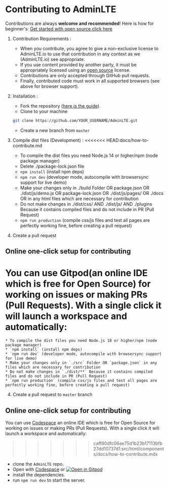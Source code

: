 # Contributing to AdminLTE

Contributions are always **welcome and recommended**! Here is how for beginner's: [Get started with open source click here](https://youtu.be/GbqSvJs-6W4)

1. Contribution Requirements :
    * When you contribute, you agree to give a non-exclusive license to AdminLTE.io to use that contribution in any context as we (AdminLTE.io) see appropriate.
    * If you use content provided by another party, it must be appropriately licensed using an [open source](https://opensource.org/licenses) license.
    * Contributions are only accepted through GitHub pull requests.
    * Finally, contributed code must work in all supported browsers (see above for browser support).
2. Installation :
    * Fork the repository ([here is the guide](https://help.github.com/articles/fork-a-repo/)).
    * Clone to your machine

    ```bash
    git clone https://github.com/YOUR_USERNAME/AdminLTE.git
    ```
    * Create a new branch from `master`
3. Compile dist files (Development) :
<<<<<<< HEAD:docs/how-to-contribute.md
    * To compile the dist files you need Node.js 14 or higher/npm (node package manager)
    * Delete ./package-lock.json file
    * `npm install` (install npm deps)
    * `npm run dev` (developer mode, autocompile with browsersync support for live demo)
    * Make your changes only in ./build Folder OR package.json OR ./dist/js/demo.js OR package-lock.json OR ./dist/js/pages/ OR ./docs OR in any html files which are necessary for contribution
    * Do not make changes in ./dist/css/ AND ./dist/js/ AND ./plugins Because it contains compiled files and do not include in PR (Pull Request)
    * `npm run production` (compile css/js files and test all pages are perfectly working fine, before creating a pull request)
4. Create a pull request

## Online one-click setup for contributing

You can use Gitpod(an online IDE which is free for Open Source) for working on issues or making PRs (Pull Requests). With a single click it will launch a workspace and automatically:
=======
    * To compile the dist files you need Node.js 18 or higher/npm (node package manager)
    * `npm install` (install npm deps)
    * `npm run dev` (developer mode, autocompile with browsersync support for live demo)
    * Make your changes only in `./src` Folder OR `package.json` in any files which are necessary for contribution
    * Do not make changes in `./dist/**` Because it contains compiled files and do not include in PR (Pull Request)
    * `npm run production` (compile css/js files and test all pages are perfectly working fine, before creating a pull request)
4. Create a pull request to `master` branch

## Online one-click setup for contributing

You can use [Codespace](https://docs.github.com/en/codespaces) an online IDE which is free for Open Source for working on issues or making PRs (Pull Requests). With a single click it will launch a workspace and automatically:
>>>>>>> caff40dfc06ae75d1b23b17113bfb27dd10737d1:src/html/components/docs/how-to-contribute.mdx

- clone the `AdminLTE` repo.
- Open with [Codespace](https://docs.github.com/en/codespaces) or [![Open in Gitpod](https://gitpod.io/button/open-in-gitpod.svg)](https://gitpod.io/from-referrer/)
- install the dependencies.
- run `npm run dev` to start the server.
